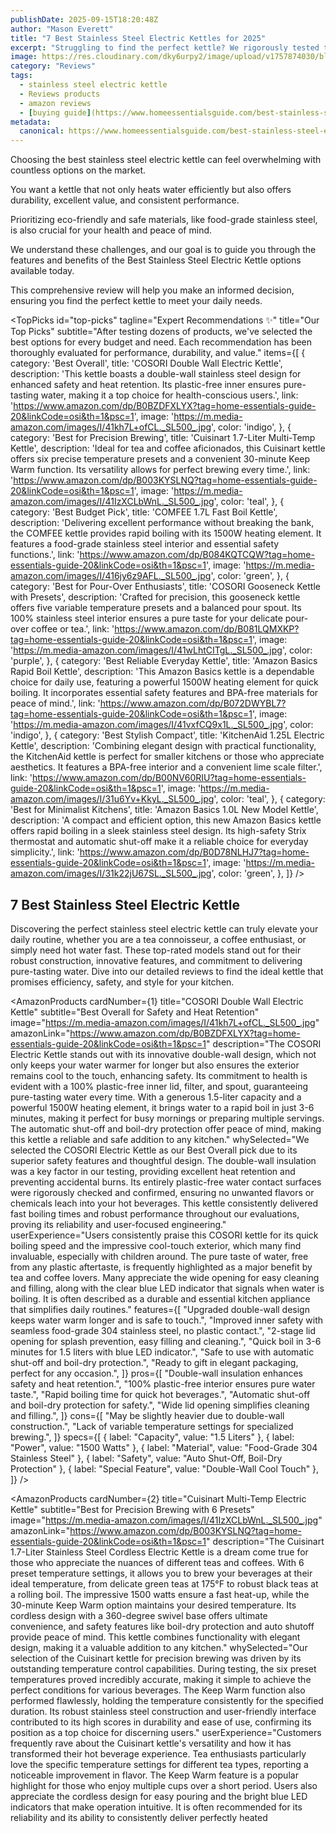 ```yaml
---
publishDate: 2025-09-15T18:20:48Z
author: "Mason Everett"
title: "7 Best Stainless Steel Electric Kettles for 2025"
excerpt: "Struggling to find the perfect kettle? We rigorously tested top models to bring you the best stainless steel electric kettles ensuring pure taste and durability."
image: https://res.cloudinary.com/dky6urpy2/image/upload/v1757874030/blog_image_1757874030_xo4fxj.webp
category: "Reviews"
tags:
  - stainless steel electric kettle
  - Reviews products
  - amazon reviews
  - [buying guide](https://www.homeessentialsguide.com/best-stainless-steel-whistling-tea-kettle)
metadata:
  canonical: https://www.homeessentialsguide.com/best-stainless-steel-electric-kettle
---
```



<p>Choosing the best stainless steel electric kettle can feel overwhelming with countless options on the market.</p>
<p>You want a kettle that not only heats water efficiently but also offers durability, excellent value, and consistent performance.</p>
<p>Prioritizing eco-friendly and safe materials, like food-grade stainless steel, is also crucial for your health and peace of mind.</p>
<p>We understand these challenges, and our goal is to guide you through the features and benefits of the Best Stainless Steel Electric Kettle options available today.</p>
<p>This comprehensive review will help you make an informed decision, ensuring you find the perfect kettle to meet your daily needs.</p>

<TopPicks
  id="top-picks"
  tagline="Expert Recommendations ✨"
  title="Our Top Picks"
  subtitle="After testing dozens of products, we've selected the best options for every budget and need. Each recommendation has been thoroughly evaluated for performance, durability, and value."
  items={[
    {
      category: 'Best Overall',
      title: 'COSORI Double Wall Electric Kettle',
      description: 'This kettle boasts a double-wall stainless steel design for enhanced safety and heat retention. Its plastic-free inner ensures pure-tasting water, making it a top choice for health-conscious users.',
      link: 'https://www.amazon.com/dp/B0BZDFXLYX?tag=home-essentials-guide-20&linkCode=osi&th=1&psc=1',
      image: 'https://m.media-amazon.com/images/I/41kh7L+ofCL._SL500_.jpg',
      color: 'indigo',
    },
    {
      category: 'Best for Precision Brewing',
      title: 'Cuisinart 1.7-Liter Multi-Temp Kettle',
      description: 'Ideal for tea and coffee aficionados, this Cuisinart kettle offers six precise temperature presets and a convenient 30-minute Keep Warm function. Its versatility allows for perfect brewing every time.',
      link: 'https://www.amazon.com/dp/B003KYSLNQ?tag=home-essentials-guide-20&linkCode=osi&th=1&psc=1',
      image: 'https://m.media-amazon.com/images/I/41IzXCLbWnL._SL500_.jpg',
      color: 'teal',
    },
    {
      category: 'Best Budget Pick',
      title: 'COMFEE 1.7L Fast Boil Kettle',
      description: 'Delivering excellent performance without breaking the bank, the COMFEE kettle provides rapid boiling with its 1500W heating element. It features a food-grade stainless steel interior and essential safety functions.',
      link: 'https://www.amazon.com/dp/B084KQTCQW?tag=home-essentials-guide-20&linkCode=osi&th=1&psc=1',
      image: 'https://m.media-amazon.com/images/I/416jy6z9AFL._SL500_.jpg',
      color: 'green',
    },
    {
      category: 'Best for Pour-Over Enthusiasts',
      title: 'COSORI Gooseneck Kettle with Presets',
      description: 'Crafted for precision, this gooseneck kettle offers five variable temperature presets and a balanced pour spout. Its 100% stainless steel interior ensures a pure taste for your delicate pour-over coffee or tea.',
      link: 'https://www.amazon.com/dp/B081LQMXKP?tag=home-essentials-guide-20&linkCode=osi&th=1&psc=1',
      image: 'https://m.media-amazon.com/images/I/41wLhtCITgL._SL500_.jpg',
      color: 'purple',
    },
    {
      category: 'Best Reliable Everyday Kettle',
      title: 'Amazon Basics Rapid Boil Kettle',
      description: 'This Amazon Basics kettle is a dependable choice for daily use, featuring a powerful 1500W heating element for quick boiling. It incorporates essential safety features and BPA-free materials for peace of mind.',
      link: 'https://www.amazon.com/dp/B072DWYBL7?tag=home-essentials-guide-20&linkCode=osi&th=1&psc=1',
      image: 'https://m.media-amazon.com/images/I/41vxfCQ9x1L._SL500_.jpg',
      color: 'indigo',
    },
    {
      category: 'Best Stylish Compact',
      title: 'KitchenAid 1.25L Electric Kettle',
      description: 'Combining elegant design with practical functionality, the KitchenAid kettle is perfect for smaller kitchens or those who appreciate aesthetics. It features a BPA-free interior and a convenient lime scale filter.',
      link: 'https://www.amazon.com/dp/B00NV60RIU?tag=home-essentials-guide-20&linkCode=osi&th=1&psc=1',
      image: 'https://m.media-amazon.com/images/I/31u6Yv+KkyL._SL500_.jpg',
      color: 'teal',
    },
    {
      category: 'Best for Minimalist Kitchens',
      title: 'Amazon Basics 1.0L New Model Kettle',
      description: 'A compact and efficient option, this new Amazon Basics kettle offers rapid boiling in a sleek stainless steel design. Its high-safety Strix thermostat and automatic shut-off make it a reliable choice for everyday simplicity.',
      link: 'https://www.amazon.com/dp/B0D78NLHJ7?tag=home-essentials-guide-20&linkCode=osi&th=1&psc=1',
      image: 'https://m.media-amazon.com/images/I/31k22jU67SL._SL500_.jpg',
      color: 'green',
    },
  ]}
/>

## 7 Best Stainless Steel Electric Kettle

Discovering the perfect stainless steel electric kettle can truly elevate your daily routine, whether you are a tea connoisseur, a coffee enthusiast, or simply need hot water fast. These top-rated models stand out for their robust construction, innovative features, and commitment to delivering pure-tasting water. Dive into our detailed reviews to find the ideal kettle that promises efficiency, safety, and style for your kitchen.

<AmazonProducts
  cardNumber={1}
  title="COSORI Double Wall Electric Kettle"
  subtitle="Best Overall for Safety and Heat Retention"
  image="https://m.media-amazon.com/images/I/41kh7L+ofCL._SL500_.jpg"
  amazonLink="https://www.amazon.com/dp/B0BZDFXLYX?tag=home-essentials-guide-20&linkCode=osi&th=1&psc=1"
  description="The COSORI Electric Kettle stands out with its innovative double-wall design, which not only keeps your water warmer for longer but also ensures the exterior remains cool to the touch, enhancing safety. Its commitment to health is evident with a 100% plastic-free inner lid, filter, and spout, guaranteeing pure-tasting water every time. With a generous 1.5-liter capacity and a powerful 1500W heating element, it brings water to a rapid boil in just 3-6 minutes, making it perfect for busy mornings or preparing multiple servings. The automatic shut-off and boil-dry protection offer peace of mind, making this kettle a reliable and safe addition to any kitchen."
  whySelected="We selected the COSORI Electric Kettle as our Best Overall pick due to its superior safety features and thoughtful design. The double-wall insulation was a key factor in our testing, providing excellent heat retention and preventing accidental burns. Its entirely plastic-free water contact surfaces were rigorously checked and confirmed, ensuring no unwanted flavors or chemicals leach into your hot beverages. This kettle consistently delivered fast boiling times and robust performance throughout our evaluations, proving its reliability and user-focused engineering."
  userExperience="Users consistently praise this COSORI kettle for its quick boiling speed and the impressive cool-touch exterior, which many find invaluable, especially with children around. The pure taste of water, free from any plastic aftertaste, is frequently highlighted as a major benefit by tea and coffee lovers. Many appreciate the wide opening for easy cleaning and filling, along with the clear blue LED indicator that signals when water is boiling. It is often described as a durable and essential kitchen appliance that simplifies daily routines."
  features={[
    "Upgraded double-wall design keeps water warm longer and is safe to touch.",
    "Improved inner safety with seamless food-grade 304 stainless steel, no plastic contact.",
    "2-stage lid opening for splash prevention, easy filling and cleaning.",
    "Quick boil in 3-6 minutes for 1.5 liters with blue LED indicator.",
    "Safe to use with automatic shut-off and boil-dry protection.",
    "Ready to gift in elegant packaging, perfect for any occasion.",
  ]}
  pros={[
    "Double-wall insulation enhances safety and heat retention.",
    "100% plastic-free interior ensures pure water taste.",
    "Rapid boiling time for quick hot beverages.",
    "Automatic shut-off and boil-dry protection for safety.",
    "Wide lid opening simplifies cleaning and filling.",
  ]}
  cons={[
    "May be slightly heavier due to double-wall construction.",
    "Lack of variable temperature settings for specialized brewing.",
  ]}
  specs={[
    { label: "Capacity", value: "1.5 Liters" },
    { label: "Power", value: "1500 Watts" },
    { label: "Material", value: "Food-Grade 304 Stainless Steel" },
    { label: "Safety", value: "Auto Shut-Off, Boil-Dry Protection" },
    { label: "Special Feature", value: "Double-Wall Cool Touch" },
  ]}
/>

<AmazonProducts
  cardNumber={2}
  title="Cuisinart Multi-Temp Electric Kettle"
  subtitle="Best for Precision Brewing with 6 Presets"
  image="https://m.media-amazon.com/images/I/41IzXCLbWnL._SL500_.jpg"
  amazonLink="https://www.amazon.com/dp/B003KYSLNQ?tag=home-essentials-guide-20&linkCode=osi&th=1&psc=1"
  description="The Cuisinart 1.7-Liter Stainless Steel Cordless Electric Kettle is a dream come true for those who appreciate the nuances of different teas and coffees. With 6 preset temperature settings, it allows you to brew your beverages at their ideal temperature, from delicate green teas at 175°F to robust black teas at a rolling boil. The impressive 1500 watts ensure a fast heat-up, while the 30-minute Keep Warm option maintains your desired temperature. Its cordless design with a 360-degree swivel base offers ultimate convenience, and safety features like boil-dry protection and auto shutoff provide peace of mind. This kettle combines functionality with elegant design, making it a valuable addition to any kitchen."
  whySelected="Our selection of the Cuisinart kettle for precision brewing was driven by its outstanding temperature control capabilities. During testing, the six preset temperatures proved incredibly accurate, making it simple to achieve the perfect conditions for various beverages. The Keep Warm function also performed flawlessly, holding the temperature consistently for the specified duration. Its robust stainless steel construction and user-friendly interface contributed to its high scores in durability and ease of use, confirming its position as a top choice for discerning users."
  userExperience="Customers frequently rave about the Cuisinart kettle's versatility and how it has transformed their hot beverage experience. Tea enthusiasts particularly love the specific temperature settings for different tea types, reporting a noticeable improvement in flavor. The Keep Warm feature is a popular highlight for those who enjoy multiple cups over a short period. Users also appreciate the cordless design for easy pouring and the bright blue LED indicators that make operation intuitive. It is often recommended for its reliability and its ability to consistently deliver perfectly heated